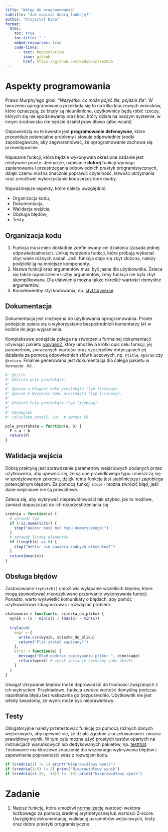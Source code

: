 ```yaml
---
title: "Wstęp do programowania"
subtitle: "Jak napisać dobrą funkcję?"
author: "Krzysztof Dyba"
format:
  html:
    toc: true
    toc-title: " "
    embed-resources: true
    code-links:
      - text: Repozytorium
        icon: github
        href: https://github.com/kadyb/intro2025
---
```


# Aspekty programowania

Prawo Murphy’ego głosi: "*Wszystko, co może pójść źle, pójdzie źle*". W tworzeniu
oprogramowania przekłada się to na kilka kluczowych wniosków, które oznaczają,
że błędy są nieuniknione, użytkownicy będą robić rzeczy, których się nie
spodziewamy oraz kod, który działa na naszym systemie, w innym środowisku
nie będzie działał prawidłowo (albo wcale).

Odpowiedzią na te kwestie jest **programowanie defensywne**, które przewiduje
potencjalne problemy i stosuje odpowiednie środki zapobiegawcze, aby zagwarantować,
że oprogramowanie zachowa się przewidywalnie.

Napisanie funkcji, która będzie wykonywała określone zadanie jest relatywnie
proste. Jednakże, napisanie **dobrej** funkcji wymaga zaplanowania i
przestrzegania odpowiednich praktyk programistycznych, dzięki czemu można
znacznie poprawić czytelność, łatwość utrzymania oraz umożliwić wykorzystanie
kodu przez inne osoby. 

Najważniejsze aspekty, które należy uwzględnić:

- Organizacja kodu,
- Dokumentacja,
- Walidacja wejścia,
- Obsługa błędów,
- Testy.

## Organizacja kodu

1. Funkcja musi mieć dokładnie zdefiniowany cel działania (zasada jednej
odpowiedzialności). Unikaj tworzenia funkcji, które próbują wykonać zbyt wiele
różnych zadań. Jeśli funkcja staje się zbyt złożona, należy podzielić ją na
mniejsze komponenty.
2. Nazwa funkcji oraz argumentów musi być jasna dla użytkownika. Zaleca
się także ograniczenie liczby argumentów, żeby funkcja nie była zbyt skomplikowana.
Dla ułatwienia można także określić wartości domyślne argumentów.
3. Konsekwentny styl kodowania, np. [styl tidyverse](https://style.tidyverse.org/).

## Dokumentacja

Dokumentacja jest niezbędna do użytkowania oprogramowania. Proste podejście
opiera się o wykorzystanie bezpośrednich komentarzy (`#`) w kodzie do jego
wyjaśnienia.

Kompleksowe podejście polega na stworzeniu formalnej dokumentacji używając
pakietu [roxygen2](https://roxygen2.r-lib.org/), który umożliwia krótki opis
celu funkcji, jej parametrów, zwracanych wartości oraz szczegółów dotyczących
jej działania za pomocą odpowiednich słów kluczowych, np. `@title`, `@param`
czy `@return`. Finalnie generowana jest dokumentacja dla całego pakietu
w formacie `.Rd`.

```r
#' @title
#' Oblicza pole prostokąta.
#'
#' @param a Długość boku prostokąta (typ liczbowy).
#' @param b Wysokość boku prostokąta (typ liczbowy).
#'
#' @return Pole prostokąta (typ liczbowy).
#'
#' @examples
#' calculate_area(5, 10)  # zwraca 50

pole_prostokata = function(a, b) {
  P = a * b
  return(P)
}
```

## Walidacja wejścia

Dobrą praktyką jest sprawdzenie parametrów wejściowych podanych przez użytkownika,
aby upewnić się, że są one prawidłowego typu i mieszczą się w spodziewanym zakresie,
dzięki temu funkcja jest stabilniejsza i zapobiega potencjalnym błędom. Za pomocą
funkcji `stop()` można zwrócić błąd, jeśli dane wejściowe nie są prawidłowe.

Zaleca się, aby wykrywać nieprawidłowości tak szybko, jak to możliwe, zamiast
dopuszczać do ich rozprzestrzeniania się.

```r
srednia = function(x) {
  # sprawdź typ
  if (!is.numeric(x)) {
    stop("Wektor musi być typu numerycznego!")
  }
  # sprawdź liczbę elementów
  if (length(x) == 0) {
    stop("Wektor nie zawiera żadnych elementów!")
  }
  return(mean(x))
}
```

## Obsługa błędów

Zastosowanie `tryCatch()` umożliwia wyłapanie wszelkich błędów, które mogą
spowodować nieoczekiwane przerwanie wykonywania funkcji. Ponadto, warto wyświetlić
komunikaty o błędach, aby pomóc użytkownikowi zdiagnozować i rozwiązać problem.

```r
skalowanie = function(x, sciezka_do_pliku) {
  wynik = (x - min(x)) / (max(x) - min(x))
  
  tryCatch(
    expr = {
      write.csv(wynik, sciezka_do_pliku)
      return("Plik został zapisany!")
    },
    error = function(e) {
      message("Błąd podczas zapisywania pliku: ", e$message)
      return(wynik) # wynik zostanie zwrócony jako obiekt
    }
  )
}
```

Uwaga! Ukrywanie błędów może doprowadzić do trudności związanych z ich wykryciem.
Przykładowo, funkcja zwraca wartość domyślną podczas napotkania błędu
bez wskazania go bezpośrednio. Użytkownik nie jest wtedy świadomy, że wynik
może być nieprawidłowy.

## Testy

Obligatoryjnie należy przetestować funkcję za pomocą różnych danych wejściowych,
aby upewnić się, że działa zgodnie z oczekiwaniami i zwraca prawidłowy wynik.
W tym celu można użyć prostych testów opartych na instrukcjach warunkowych lub
dedykowanych pakietów, np. [testthat](https://testthat.r-lib.org/). Testowanie
ma kluczowe znaczenie dla wczesnego wykrywania błędów i zapewnienia poprawności
wraz z rozwojem kodu.

```r
if (srednia(1) != 1) print("Nieprawidłowy wynik")
if (srednia(1:5) != 3) print("Nieprawidłowy wynik")
if (srednia(c(-20, -10)) != -15) print("Nieprawidłowy wynik")
```

# Zadanie

1. Napisz funkcję, która umożliwi [normalizację](https://en.wikipedia.org/wiki/Feature_scaling#Methods)
wartości wektora liczbowego za pomocą średniej arytmetycznej lub wartości Z-score.
Uwzględnij dokumentację, walidację parametrów wejściowych, testy oraz dobre
praktyki programistyczne.
